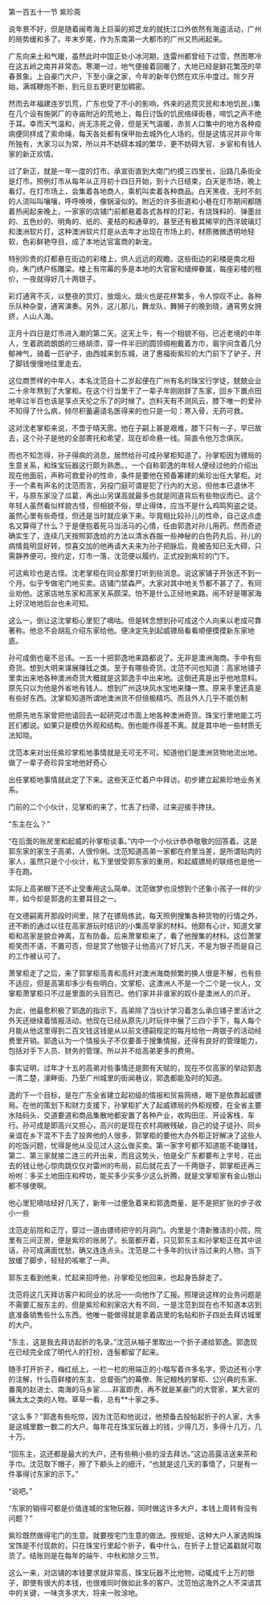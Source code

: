 

第一百五十一节 紫珍斋

说年景不好，但是随着闽粤海上巨渠的郑芝龙的就抚江口外依然有海盗活动，广州的局势缓和多了。年末岁尾，作为东南第一大都市的广州又热闹起来。

广东向来土和气暖，虽然此时中国正处小冰河期，连雷州都曾经下过雪，然而寒冷在这五岭之南并非常态。寒潮一过，地气便接着回暖了，大地已经是鲜花繁茂的早春景象。上自豪门大户，下至小康之家，今年的新年仍然在欢乐中度过。除夕开始，满城鞭炮不断，到元旦五更时更加稠密。

然而去年福建连岁饥荒，广东也受了不小的影响，外来的逃荒灾民和本地饥民，)集在几个设有施粥厂的寺庙附近的荒地上，每日讨饭的饥民络绎街巷，啼饥之声不绝于耳。幸而天气温和，尚无冻死之骨，但是天气温暖，赤贫人口集中的地方各种疫病便同样成了索命绳，每天各处都有保甲抬去城外化人场的。但是这情况并非今年所独有，大家习以为常，所以并不妨碍本城的繁华，更不妨碍大官、乡宦和有钱人家的新正欢情。

过了新正，就是一年一度的灯市。承宣街直到大南门约摸三四里长，沿路几条街全是灯市。照例灯市从每年从正月初十四日开始，到十六日结束，白天是市场，晚上看灯。在灯市场上，会集着各地商人，乘机叫卖着各种商品。白天黑夜，无时不刻的人流叫叫嚷嚷，呼呼唤唤，像锅滚似的。附近的许多街道和小巷在灯市期间都随着热闹起来晚上，一家家的店铺门前都悬着各式各样的灯彩，有烧珠料的、弹墨丝的、五色纱的、明角的、纸的、麦桔的和通草的。甚至还有极其稀罕的西洋玻璃灯和澳洲软片灯，这种澳洲软片灯是从去年才出现在市场上的，材质微微透明地轻软，色彩鲜艳夺目，成了本地达官富商的新宠。

特别珍贵的灯都悬在街边的彩楼上，供人远远的观瞻。这些街边的彩楼是南北相向，朱门绣户栋雕梁。楼上有帘幕的多是本地的大官宦和缙绅眷属，每座彩楼的租价，一夜就得好几十两银子。

彩灯通宵不灭，以整夜的赏灯，放烟火。烟火也是花样繁多，令人惊叹不止。各种乐队种杂耍，通宵演奏。另外，这儿那儿，舞龙队，舞狮子的晚到晓，通宵男女拥挤，人山人海。

正月十四日是灯市进入潮的第二天。这天上午，有一个相貌不俗，已近老境的中年人，生着疏疏朗朗的三络胡须，穿一件半旧的圆领绸袍戴着方巾，眉宇间含着几分郁神气，骑着一匹驴子，由西城来到东城，进了惠福街紫珍的大门前下了驴子，开了脚钱慢慢地往里走去。

这位商贾样的中年人，本名沈范自十二岁起便在广州有名的珠宝行学徒，兢兢业业二十余年熬到了大掌柜。在这个行当里干了一辈子年刚刚辞了东家，回乡下置点田地年过半百也该是享点天伦之乐了的时候了。岂料天有不测风云，膝下唯一的爱孙不知得了什么病，倾尽积蓄遍请名医得来的也只是一句：寒入骨，无药可救。

这对沈老掌柜来说，不啻于晴天雳。他在子嗣上甚是艰难，膝下只有一子，早已故去，这个孙子是他的全部寄托和希望，现在却命悬一线。简直令他万念俱灰。

而也不知怎得，孙子得病的消息，居然给孙可成孙掌柜知道了。孙掌柜因为镖局的生意关系，和珠宝玩器这行颇为熟悉。，一个自称郭逸的年轻人便经过他的介绍出现在他面前，声称可救爱孙的性命，条件是要他在预备筹建的紫珍出任大掌柜。对于一个素有声名的沈范而言，另投门庭可谓是犯了行内的大忌，但他本已退休不干，与原东家没了瓜葛，再出山另谋高就最多也就是同道背后有些物议而已。这个年轻人虽然看似样貌古怪，但相貌不俗，举止得体，应当不是什么鸡鸣狗盗之徒。虽然心里有些奇怪，但还是当时就应承下来。毕竟相比较孙儿的性命，自己这点虚名又算得了什么？于是便抱着死马当活马的心情，任由郭逸对孙儿用药。然而奇迹确实生了，连续几天按照郭逸给的方法以清水吞服一些神秘的白色药丸后，孙儿的病情竟明显好转。惊喜交加的他再请大夫来为孙子把脉后，竟被告知已无大碍，只需静养便可。按约定，灯市一落，沈范便以履约，正式投到紫珍的门下。

可这紫珍也是古怪。沈老掌柜在同业那里打听到些消息。说这家铺子开张还不到一个月。似乎专做宅门地买卖。店铺门禁森严。大家对其中地关节都不甚了了。有同业劝他。这家店地东家和高家关系颇深。怕不是什么正经地来路。闹不好是哪家海上好汉地地后台也未可知。

这么一。倒让这沈掌柜心里犯了嘀咕。但是转念想到孙可成这个人向来以老成可靠著称。他总不会胡乱介绍东家给他。便决定先到起威镖局看看顺便摸摸新东家地底。

孙可成倒也毫不忌讳。一五一十把郭逸地来路都说了。无非是澳洲海商。手中有些奇货。想到大明来谋展赚钱之类。至于有哪些奇货。沈范不问也知道：高家地铺子里卖出来地各种澳洲奇货大概就是这郭逸手中出来地。这倒还真是出乎他地意料。原先只以为他是外省地有钱人。想到广州这块风水宝地来赚一票。原来手里还真是有些好东西。沈掌柜知道所谓地澳洲货不但倍极精巧。而且外人几乎不能仿制

他原先地东家曾把他请回去一起研究过市面上地各种澳洲奇货。珠宝行里地能工巧匠们都说。如果只是模仿外观和结构。倒也能作得差不离。就是其中地一些材质无法知晓。

沈范本来对出任紫珍掌柜地事情就是无可无不可。知道他们是澳洲货物地流出地。做了一辈子奇珍异宝地他好奇心

出任掌柜地事情就此定了下来。这些天正忙着户中拜访。初步建立起紫珍地业务关系。

门前的二个小伙计，见掌柜的来了，忙丢了扫帚，过来迎接手搀扶。

“东主在么？”

“在后面的账房里和起威的孙掌柜谈事。”内中一个小伙计恭恭敬敬的回答着。这是郭东家的家生子高弟，人很伶俐。沈范知道高弟一家都在府里当差，是所谓贴肉的家人，虽然只是个小伙计，私下里很受郭东家的重用，和起威镖局的联络也是他一手在跑。

实际上高弟眼下还不止受重用这么简单。沈范做梦也没想到个还象小孩子一样的少年，如今却是郭逸的主要耳目之一。

在文德嗣离开那段时间里，除了在镖局练武，每天照例搜集各种货物的行情之外，还不断的通过以往在高家游玩时结识的小集高举家的材料。他颇有心计，知道文掌柜和高家是貌合神离，互有防备。后来萧掌柜来了，看了他搜集的材料。这位萧掌柜笑而不语，不置可否，但是赏了他银子让他高兴了好几天，不是为银子而是自己的工作被认可了。

萧掌柜走了之后，来了郭掌柜高青和高纤对澳洲海商频繁的换人很是不解，也有些不适应，但是高第却多少有些明白，文掌柜、这澳洲人不是一个二个是一伙人，文掌柜萧掌柜只不过是里面的头目而已。他们家并非谁家的奴仆是澳洲人的爪牙。

为此，他最愈积极了郭逸的指示下，高弟除了当伙计学习着怎么承应铺子里活计之外天还继续着情报活动。他现在已经从原先儿时玩伴中展了三四个手下，每人每个月能从他这里得到二百文钱这钱是从以前文德嗣规定的每月给他一两银子的活动经费里开销。郭逸认为一个情报头子不仅要善于搜集情报，还得有良好的管理能力，包括对手下人员、财务的管理。所以并不给高弟更多的费用。

事实证明，过年才十五的高弟对些事情还是颇有天赋的，现在不仅高家的举动郭逸一清二楚，濠畔街、乃至广州城里的街闻巷议，郭逸都能及时的知道。

逸的下一个目标，是在广东全省建立起初级的情报和贸易网络，眼下是依靠起威镖局。在他的策划下和财力支援下，孙掌柜扩大了起威镖局的外柜规模，在全省主要水陆码头、交道要道和商品集散地都安置了各种产业，收购田庄、开设客栈，车行。孙可成是即高兴又担心，高兴的是现在农村凋敝残破，自己的徒子徒孙、同乡亲谊在乡下混不下去了投奔他的人很多，郭掌柜的要他大办外柜正好解决了这些人的吃饭问题，忧得是他从没见过人这么做买卖。第一家字号都不知道能不能赚钱，第二、第三家就接二连三的开出来，而且这势头，怕是全广东都要布上字号，花出去的钱让他心惊肉跳仅仅对雷州的布局，前后就花去了一千两银子，郭掌柜还再三吩咐：多买土地田庄和榨坊，能买多少买多少这么折腾，就是文掌柜家有金山银山都不够使啊。

他心里犯嘀咕经好几天了，新年一过便急着来和郭逸商量，是不是把扩张的步子收小一些

沈范走前院和正厅，穿过一道由镖师把守的月洞门。内里是个清新雅洁的小院，院里有三间正房，便是紫珍的账房了。长窗都开着，只见郭东主和孙掌柜正在其中说话，孙可成满面忧愁，确又连连点头。沈范是二十多年的伙计当过来的人物，当下放缓了脚步，轻轻的咳嗽了一声。

郭东主看到他来，忙起来招呼他，孙掌柜见他回来，也起身告辞走了。

沈范将这几天拜访客户和同业的状况一一向他作了汇报。照理说这样的业务问题是不需要汇报东主的，但是紫珍和别家店大有不同，一是沈范到现在也不知道本店到底准备销售些什么东西。他唯一能做得就是拿着店里的名帖和折子四处去拜访城里的大户。

“东主，这是我去拜访起折的名录。”沈范从袖子里取出一个折子递给郭逸。郭逸现在已经完全成了明代人的打扮，连髻都留了起来。

随手打开折子，梅红纸上，一栏一栏的用端正的小楷写着许多名字，旁边还有小字的注解，什么百鲜楼的东主、总督衙门的幕僚、陈记粮栈的掌柜、公兴典的东家、番禺的赵进士、南海的马乡宦……非富即贵，再不就是某豪门的大管家，某大官的姨太太之类的人物。草草一看，总有**十家之多。

“这么多？”郭逸有些吃惊，因为沈范和他说过，他预备去投帖起折子的人家，大多是这城里数一数二的大户。每年花在珠宝玩器上的钱，少得几万，多得十几万，几十万。

“回东主，这还都是最大的大户，还有些稍小些的没去拜访。”这边高露洁送来茶和手巾。沈范取下帽子，擦了下额头上的细汗，“也就是这几天的事情了，只是有一件事得讨东家的示下。”

“说吧。”

“东家的销得可都是价值连城的宝物玩器，同时做这许多大户，本钱上周转有没有问题？”

紫珍既然做得宅门的生意。就要按宅门生意的做法。按规矩，这种大户人家选购珠宝饰是不付现款的，只在珠宝行里起个折子，看中什么，在折子上登记盖戳就可取货了。结账则是在每年的端午、中秋和除夕三节。

这么一来，对店铺的本钱要求就非常高，珠宝玩器不比他物，动辄成千上万的银子，即使有很大的本钱，也很难同时做如此多的客户。沈范怕这海外之人不深谙其中的关键，一味贪多求大，将来一败涂地。

